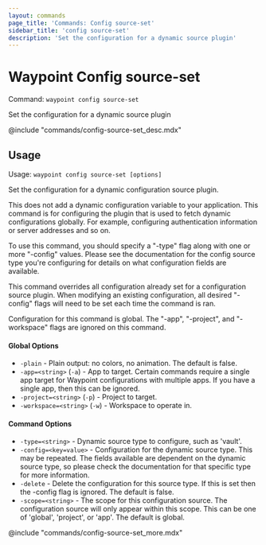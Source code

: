 ```yaml
---
layout: commands
page_title: 'Commands: Config source-set'
sidebar_title: 'config source-set'
description: 'Set the configuration for a dynamic source plugin'
---
```


# Waypoint Config source-set

Command: `waypoint config source-set`

Set the configuration for a dynamic source plugin

@include "commands/config-source-set_desc.mdx"

## Usage

Usage: `waypoint config source-set [options]`

Set the configuration for a dynamic configuration source plugin.

This does not add a dynamic configuration variable to your application.
This command is for configuring the plugin that is used to fetch dynamic
configurations globally. For example, configuring authentication information
or server addresses and so on.

To use this command, you should specify a "-type" flag along with one or more
"-config" values. Please see the documentation for the config source type
you're configuring for details on what configuration fields are available.

This command overrides all configuration already set for a configuration
source plugin. When modifying an existing configuration, all desired
"-config" flags will need to be set each time the command is ran.

Configuration for this command is global. The "-app", "-project", and
"-workspace" flags are ignored on this command.

#### Global Options

- `-plain` - Plain output: no colors, no animation. The default is false.
- `-app=<string>` (`-a`) - App to target. Certain commands require a single app target for Waypoint configurations with multiple apps. If you have a single app, then this can be ignored.
- `-project=<string>` (`-p`) - Project to target.
- `-workspace=<string>` (`-w`) - Workspace to operate in.

#### Command Options

- `-type=<string>` - Dynamic source type to configure, such as 'vault'.
- `-config=<key=value>` - Configuration for the dynamic source type. This may be repeated. The fields available are dependent on the dynamic source type, so please check the documentation for that specific type for more information.
- `-delete` - Delete the configuration for this source type. If this is set then the -config flag is ignored. The default is false.
- `-scope=<string>` - The scope for this configuration source. The configuration source will only appear within this scope. This can be one of 'global', 'project', or 'app'. The default is global.

@include "commands/config-source-set_more.mdx"

